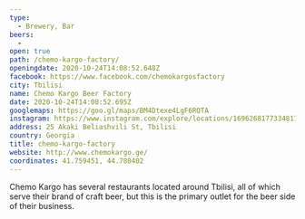 ```yaml
---
type: 
  - Brewery, Bar
beers: 
  - 
open: true
path: /chemo-kargo-factory/
openingdate: 2020-10-24T14:08:52.648Z
facebook: https://www.facebook.com/chemokargosfactory
city: Tbilisi
name: Chemo Kargo Beer Factory
date: 2020-10-24T14:08:52.695Z
googlemaps: https://goo.gl/maps/BM4Dtexe4LgF6RQTA
instagram: https://www.instagram.com/explore/locations/1696268177334817/chemo-kargo/
address: 25 Akaki Beliashvili St, Tbilisi
country: Georgia
title: chemo-kargo-factory
website: http://www.chemokargo.ge/
coordinates: 41.759451, 44.780402
---
```

Chemo Kargo has several restaurants located around Tbilisi, all of which serve their brand of craft beer, but this is the primary outlet for the beer side of their business. 